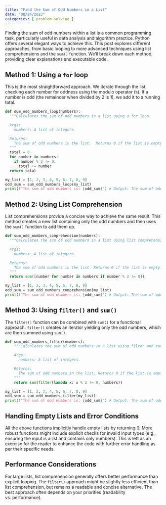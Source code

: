 ```yaml
---
title: "Find the Sum of Odd Numbers in a List"
date: "08/24/2023"
categories: [ problem-solving ]
---
```



Finding the sum of odd numbers within a list is a common programming task, particularly useful in data analysis and algorithm practice. Python offers several elegant ways to achieve this. This post explores different approaches, from basic looping to more advanced techniques using list comprehensions and the `sum()` function.  We'll break down each method, providing clear explanations and executable code.

## Method 1: Using a `for` loop

This is the most straightforward approach. We iterate through the list, checking each number for oddness using the modulo operator (`%`). If a number is odd (the remainder when divided by 2 is 1), we add it to a running total.

```python
def sum_odd_numbers_loop(numbers):
  """Calculates the sum of odd numbers in a list using a for loop.

  Args:
    numbers: A list of integers.

  Returns:
    The sum of odd numbers in the list.  Returns 0 if the list is empty or contains no odd numbers.
  """
  total = 0
  for number in numbers:
    if number % 2 != 0:
      total += number
  return total

my_list = [1, 2, 3, 4, 5, 6, 7, 8, 9]
odd_sum = sum_odd_numbers_loop(my_list)
print(f"The sum of odd numbers is: {odd_sum}") # Output: The sum of odd numbers is: 25
```


## Method 2: Using List Comprehension

List comprehensions provide a concise way to achieve the same result.  This method creates a new list containing only the odd numbers and then uses the `sum()` function to add them up.

```python
def sum_odd_numbers_comprehension(numbers):
  """Calculates the sum of odd numbers in a list using list comprehension.

  Args:
    numbers: A list of integers.

  Returns:
    The sum of odd numbers in the list. Returns 0 if the list is empty or contains no odd numbers.
  """
  return sum([number for number in numbers if number % 2 != 0])

my_list = [1, 2, 3, 4, 5, 6, 7, 8, 9]
odd_sum = sum_odd_numbers_comprehension(my_list)
print(f"The sum of odd numbers is: {odd_sum}") # Output: The sum of odd numbers is: 25

```

## Method 3: Using `filter()` and `sum()`

The `filter()` function can be combined with `sum()` for a functional approach.  `filter()` creates an iterator yielding only the odd numbers, which are then summed using `sum()`.

```python
def sum_odd_numbers_filter(numbers):
    """Calculates the sum of odd numbers in a list using filter and sum.

    Args:
      numbers: A list of integers.

    Returns:
      The sum of odd numbers in the list. Returns 0 if the list is empty or contains no odd numbers.
    """
    return sum(filter(lambda x: x % 2 != 0, numbers))

my_list = [1, 2, 3, 4, 5, 6, 7, 8, 9]
odd_sum = sum_odd_numbers_filter(my_list)
print(f"The sum of odd numbers is: {odd_sum}") # Output: The sum of odd numbers is: 25
```

## Handling Empty Lists and Error Conditions

All the above functions implicitly handle empty lists by returning 0.  More robust functions might include explicit checks for invalid input types (e.g., ensuring the input is a list and contains only numbers).  This is left as an exercise for the reader to enhance the code with further error handling as per their specific needs.


##  Performance Considerations

For large lists, list comprehension generally offers better performance than explicit looping.  The `filter()` approach might be slightly less efficient than list comprehension, but remains a readable and concise alternative.  The best approach often depends on your priorities (readability vs. performance).

